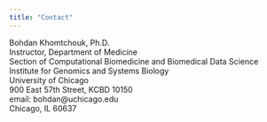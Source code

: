 ```yaml
---
title: "Contact"
---
```


Bohdan Khomtchouk, Ph.D. <br />
Instructor, Department of Medicine <br />
Section of Computational Biomedicine and Biomedical Data Science <br />
Institute for Genomics and Systems Biology <br />
University of Chicago <br />
900 East 57th Street, KCBD 10150 <br /> 
email: bohdan@uchicago.edu <br />
Chicago, IL 60637 <br />